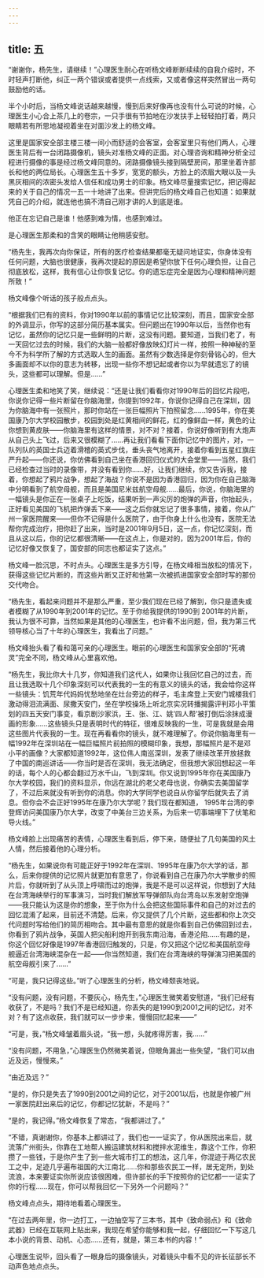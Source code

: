 ```yaml
---
---
---
```

title: 五
---



“谢谢你，杨先生，请继续！”心理医生耐心在听杨文峰断断续续的自我介绍时，不时轻声打断他，纠正一两个错误或者提供一点线索，又或者像这样突然冒出一两句鼓励他的话。

半个小时后，当杨文峰说话越来越慢，慢到后来好像再也没有什么可说的时候，心理医生小心合上茶几上的卷宗，一只手很有节拍地在沙发扶手上轻轻拍打着，两只眼睛若有所思地凝视着坐在对面沙发上的杨文峰。

这里是国家安全部主楼三楼一间小而舒适的会客室，会客室里只有他们两人，心理医生背后有一台闭路摄像机，镜头对准杨文峰的正面。对心理咨询和精神分析全过程进行摄像的事是经过杨文峰同意的。闭路摄像镜头接到隔壁房间，那里坐着许部长和他的两位局长。心理医生五十多岁，宽宽的额头，方脸上的浓眉大眼以及一头黑灰相间的浓密头发给人信任和成功男士的印象。杨文峰尽量搜索记忆，把记得起来的关于自己的情况一五一十地讲了出来。但讲完后的杨文峰自己也知道：如果就凭自己的介绍，就连他也搞不清自己刚才讲的人到底是谁。

他正在忘记自己是谁！他感到难为情，也感到难过。

是心理医生那柔和的含笑的眼睛让他稍感安慰。

“杨先生，我再次向你保证，所有的医疗检查结果都毫无疑问地证实，你身体没有任何问题，大脑也很健康，我再次提起的原因是希望你放下任何心理负担，让自己彻底放松，这样，我有信心让你恢复记忆。你的遗忘症完全是因为心理和精神问题所致！”

杨文峰像个听话的孩子般点点头。

“根据我们已有的资料，你对1990年以前的事情记忆比较深刻，而且，国家安全部的外调显示，你写的这部分简历基本属实。但问题出在1990年以后，当然你也有记忆，虽然你的记忆只是一些鲜明的片断，这没有问题。要知道，当我们老了，有一天回忆过去的时候，我们的大脑一般都好像放映幻灯片一样，按照一种神秘的至今不为科学所了解的方式选取人生的画面。虽然有少数选择是你刻骨铭心的，但大多画面却不以你的意志为转移，出现一些你不想记起或者你以为早就遗忘了的镜头，这些都可以理解。但是……”

心理医生柔和地笑了笑，继续说：“还是让我们看看你对1990年后的回忆片段吧，你说你记得一些片断留在你脑海里，你提到1992年，你说你记得自己在深圳，因为你脑海中有一张照片，那时你站在一张巨幅照片下拍照留念……1995年，你在美国康乃尔大学校园散步，校园到处是红黄相间的鲜花，红的像鲜血一样，黄色的让你想到黄皮肤——你脑海里有这样的情景，对不对？接着，你说好像听到有大炮声从自己头上飞过，后来又很模糊了……再让我们看看下面你记忆中的图片，对，一队列队的英国士兵迈着滑稽的英式步伐，垂头丧气地离开，接着你看到五星红旗庄严升起——你还说，你仿佛看到自己坐在香港回归仪式的大会堂里——当然，我们已经检查过当时的录像带，并没有看到你……好，让我们继续，你又告诉我，接着，你想起了鸦片战争，想起了海战？你说不是因为香港回归，因为你在自己脑海中分明看到了航空母舰，而且是美国尼米兹航空母舰……最后，你说，你脑海里的一幅镜头是你正在一张桌子上吃饭，结果听到一声尖厉的炮弹的声音，你抬起头，正好看见美国的飞机把炸弹丢下来——这之后你就忘记了很多事情，接着，你从广州一家医院醒来——但你不记得是什么医院了，由于你身上什么也没有，医院无法帮你完成治疗，把你赶了出来，当时是2001年9月5日，这一点，你记忆深刻，而且从这以后，你的记忆都很清晰——在这点上，你是对的，因为2001年后，你的记忆好像又恢复了，国安部的同志也都证实了这点。”

杨文峰一脸沉思，不时点头。心理医生是多方引导，在杨文峰相当放松的情况下，获得这些记忆片断的，而这些片断又正好和他第一次被抓进国家安全部时写的那份交代吻合。

“杨先生，看起来问题并不是那么严重，至少我们现在已经了解到，你只是遗失或者模糊了从1990年到2001年的记忆。至于你给我提供的1990到 2001年的片断，我认为很不可靠，当然如果是其他的心理医生，也许看不出问题，但，我为第三代领导核心当了十年的心理医生，我看出了问题。”

杨文峰抬头看了看和蔼可亲的心理医生。眼前的心理医生和国家安全部的“死魂灵”完全不同，杨文峰从心里喜欢他。

“杨先生，我比你大十几岁，你知道我们这代人，如果你让我回忆自己的过去，而且让我选取十几个印象深刻可以代表我的一生的有意义的镜头的话，我会给你这样一些镜头：饥荒年代妈妈忧愁地坐在灶台旁边的样子，毛主席登上天安门城楼我们激动得泪流满面、尿撒天安门，坐在学校操场上听北京实况转播揭露评判邓小平策划的四五天安门事变，看京剧沙家浜，王、张、江、姚‘四人帮’被打倒后涂抹成漫画的形象……这些镜头只是表明时代的特征，很难反映我的一生，可是我就是会用这些图片代表我的一生。现在再看看你的镜头，就不难理解了。你说你脑海里有一幅1992年在深圳站在一幅巨幅照片前拍照的模糊印象，我想，那幅照片是不是邓小平的画像？大家都知道1992年，这位伟人南巡深圳，发表了继续改革开放拯救了中国的南巡讲话——你当时是否在深圳，我无法确定，但我想大家回想起这一年的话，每个人的心都会翻过万水千山，飞到深圳。你又说到1995年你在美国康乃尔大学校园，我们的资料显示，你远在湖北的老父老母也说，你确实去美国留学了，不过后来就没有听到你的消息。你的大学同学也说自从你留学后就失去了消息。但你会不会正好1995年在康乃尔大学呢？我们现在都知道， 1995年台湾的李登辉访问美国康乃尔大学，改变了中美台三边关系，为后来一切事端埋下了伏笔和导火线。”

杨文峰脸上出现痛苦的表情，心理医生看到后，停下来，随便扯了几句美国的风土人情，然后接着他的心理分析。

“杨先生，如果说你有可能正好于1992年在深圳、1995年在康乃尔大学的话，那么，后来你提供的记忆照片就更加有意思了，你说看到自己在康乃尔大学散步的照片后，你就听到了从头顶上呼啸而过的炮弹，我是不是可以这样说，你想到了大陆在台湾海峡举行的军事演习，当时我们解放军导弹部队向台湾岛以东发射空炮弹——我只能认为这是你的想象，至于你为什么会把这些国际事件和自己的对过去的回忆混淆了起来，目前还不清楚。后来，你又提供了几个片断，这些都和你上次交代问题时写给他们的简历相吻合。其中最有意思的就是你看到自己仿佛回到过去，你看到了鸦片战争，英国人把尖船利炮开到我东南沿海，香港沦陷……有趣的是，你这个回忆好像是1997年香港回归触发的，只是，你又把这个记忆和美国航空母舰逼近台湾海峡混杂在一起——你当然知道，我们在台湾海峡的导弹演习把美国的航空母舰引来了……”

“可是，我只记得这些。”听了心理医生的分析，杨文峰颓丧地说。

“没有问题，没有问题，不要灰心，杨先生，”心理医生微笑着安慰道，“我们已经有收获了，不是吗？我们不是已经知道，你丢失的是1990到2001之间的记忆，对不对？有了这点收获，我们就可以一步步来，慢慢回忆起来——”

“可是，我，”杨文峰皱着眉头说，“我一想，头就疼得厉害，我……”

“没有问题，不用急，”心理医生仍然微笑着说，但眼角漏出一些失望，“我们可以由近及远，慢慢来。”

“由近及远？”

“是的，你只是失去了1990到2001之间的记忆，对于2001以后，也就是你被广州一家医院赶出来后的记忆，你都记忆犹新，不是吗？”

“是的，我记得。”杨文峰恢复了常态，“我都讲过了。”

“不错，真谢谢你，你基本上都讲过了，我们也一一证实了，你从医院出来后，就流落广州街头，你靠在工地帮人搬运建筑材料和搅拌水泥维生，靠这个工作，你积攒了一些钱，于是你产生了到一些大城市打工的想法，这几年，你混迹于两亿农民工之中，足迹几乎遍布祖国的大江南北……你和那些农民工一样，居无定所，到处流浪，本来要证实你所说应该很困难，但许部长的手下按照你的记忆都一一证实了你的行程……现在，你可以帮我回忆一下另外一个问题吗？”

杨文峰点点头，期待地看着心理医生。

“在过去两年里，你一边打工，一边抽空写了三本书，其中《致命弱点》和《致命武器》已经在互联网上贴出来，我现在希望你能够和我一起，仔细回忆一下写这几本小说的背景、动机、心态……还有，就是，第三本书的内容！”

心理医生说毕，回头看了一眼身后的摄像镜头，对着镜头中看不见的许长征部长不动声色地点点头。